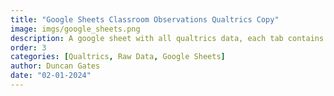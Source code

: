 ```yaml
---
title: "Google Sheets Classroom Observations Qualtrics Copy"
image: imgs/google_sheets.png
description: A google sheet with all qualtrics data, each tab contains responses from a specific IPG rubric.
order: 3
categories: [Qualtrics, Raw Data, Google Sheets]
author: Duncan Gates
date: "02-01-2024"
---
```

